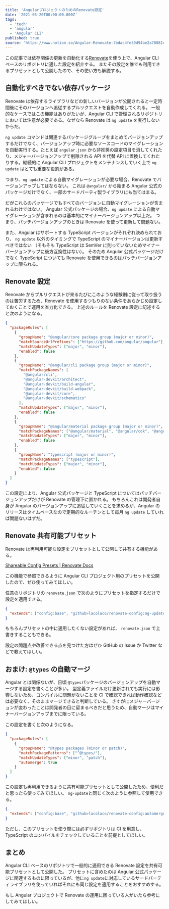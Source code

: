 ```yaml
---
title: 'AngularプロジェクトのためのRenovate設定'
date: '2021-03-20T00:00:00.000Z'
tags:
  - 'tech'
  - 'angular'
  - 'Angular CLI'
published: true
source: 'https://www.notion.so/Angular-Renovate-7bdac4fe30d94ae2a78081cbbb21b3c7'
---
```



この記事では依存関係の更新を自動化する[Renovate](https://www.whitesourcesoftware.com/free-developer-tools/renovate)を使う上で、Angular CLI ベースのリポジトリに適した設定を紹介する。 またその設定を誰でも利用できるプリセットとして公開したので、その使い方も解説する。

## 自動化すべきでない依存パッケージ

Renovate は依存するライブラリなどの新しいバージョンが公開されると一定時間後にそのバージョンへ追従するプルリクエストを自動作成してくれる。 一般的なケースではこの機能はありがたいが、Angular CLI で管理されるリポジトリにおいては注意が必要である。なぜなら Renovate は `ng update` を実行しないからだ。

`ng update` コマンドは関連するパッケージグループをまとめてバージョンアップするだけでなく、バージョンアップ時に必要なソースコードのマイグレーションを自動実行する。たとえば `angular.json` から非推奨の設定項目を消してくれたり、メジャーバージョンアップで削除される API を代替 API に置換してくれたりする。継続的に Angular CLI プロジェクトをメンテナンスしていく上で `ng update` はとても重要な役割がある。

つまり、`ng update` による自動マイグレーションが必要な場合、Renovate でバージョンアップしてはならない。 これは `@angular/` から始まる Angular 公式のパッケージだけでなく、一部のサードパーティ製ライブラリにも当てはまる。

だがこれらのパッケージでもすべてのバージョンに自動マイグレーションが含まれるわけではない。 Angular 公式パッケージの場合、`ng update` による自動マイグレーションが含まれるのは基本的にマイナーバージョンアップ以上だ。 つまり、パッチバージョンアップのときは Renovate を使って更新して問題ない。

また、Angular はサポートする TypeScript バージョンがそれぞれ決められており、 `ng update` 以外のタイミングで TypeScript のマイナーバージョンは更新すべきではない （そもそも TypeScript は SemVer に則っていないためマイナーバージョンアップに後方互換性はない）。 そのため Angular 公式パッケージだけでなく TypeScript についても Renovate を使用できるのはパッチバージョンアップに限られる。

## Renovate 設定

Renovate からプルリクエストが来るたびにこのような経験則に従って取り扱うのは苦労するため、Renovate を使用するつもりのない条件をあらかじめ設定しておくことで運用を省力化できる。 上述のルールを Renovate 設定に記述すると次のようになる。

```json
{
  "packageRules": [
    {
      "groupName": "@angular/core package group (major or minor)",
      "matchSourceUrlPrefixes": ["https://github.com/angular/angular"],
      "matchUpdateTypes": ["major", "minor"],
      "enabled": false
    },
    {
      "groupName": "@angular/cli package group (major or minor)",
      "matchPackageNames": [
        "@angular/cli",
        "@angular-devkit/architect",
        "@angular-devkit/build-angular",
        "@angular-devkit/build-webpack",
        "@angular-devkit/core",
        "@angular-devkit/schematics"
      ],
      "matchUpdateTypes": ["major", "minor"],
      "enabled": false
    },
    {
      "groupName": "@angular/material package group (major or minor)",
      "matchPackageNames": ["@angular/material", "@angular/cdk", "@angular/material-moment-adapter"],
      "matchUpdateTypes": ["major", "minor"],
      "enabled": false
    },
    {
      "groupName": "typescript (major or minor)",
      "matchPackageNames": ["typescript"],
      "matchUpdateTypes": ["major", "minor"],
      "enabled": false
    }
  ]
}
```

この設定により、Angular 公式パッケージと TypeScript についてはパッチバージョンアップだけが Renovate の管理下に置かれる。 もちろんこれは開発者自身が Angular のバージョンアップに追従していくことを求めるが、Angular のリリースはタイムベースなので定期的なルーチンとして毎月 `ng update` していれば問題ないはずだ。

## Renovate 共有可能プリセット

Renovate は再利用可能な設定をプリセットとして公開して共有する機能がある。

[Shareable Config Presets | Renovate Docs](https://docs.renovatebot.com/config-presets/#preset-hosting)

この機能で参照できるように Angular CLI プロジェクト用のプリセットを公開したので、ぜひ使ってみてほしい。

<LinkPreview src="https://github.com/lacolaco/renovate-config" />

任意のリポジトリの `renovate.json` で次のようにプリセットを指定するだけで設定を適用できる。

```json
{
  "extends": ["config:base", "github>lacolaco/renovate-config:ng-update"]
}
```

もちろんプリセットの中に適用したくない設定があれば、 `renovate.json` で上書きすることもできる。

設定の問題点や改善できる点を見つけた方はぜひ GitHub の Issue か Twitter などで教えてほしい。

## おまけ: `@types` の自動マージ

Angular とは関係ないが、日頃 `@types`パッケージのバージョンアップを自動マージする設定を書くことが多い。 型定義ファイルだけ更新されても実行には影響しないため、コンパイルに問題がないことを CI で確認できれば動作確認などは必要なく、そのままマージできると判断している。 さすがにメジャーバージョンが変わったことは開発者の目に留まるべきだと思うため、自動マージはマイナーバージョンアップまでに限っている。

この設定を書くと次のようになる。

```json
{
  "packageRules": [
    {
      "groupName": "@types packages (minor or patch)",
      "matchPackagePatterns": ["^@types/"],
      "matchUpdateTypes": ["minor", "patch"],
      "automerge": true
    }
  ]
}
```

この設定も再利用できるように共有可能プリセットとして公開したため、便利だと思ったら使ってみてほしい。 `ng-update`と同じく次のように参照して使用できる。

```json
{
  "extends": ["config:base", "github>lacolaco/renovate-config:automerge-types"]
}
```

ただし、このプリセットを使う際には必ずリポジトリは CI を用意し、TypeScript のコンパイルをチェックしていることを前提としてほしい。

## まとめ

Angular CLI ベースのリポジトリで一般的に適用できる Renovate 設定を共有可能プリセットとして公開した。 プリセットに含めたのは Angular 公式パッケージに関連するものに限っているが、他に`ng update`に対応しているサードパーティライブラリを使っていればそれにも同じ設定を適用することをおすすめする。

もし Angular プロジェクトで Renovate の運用に困っている人がいたら参考にしてみてほしい。
